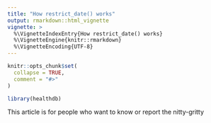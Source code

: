 ```yaml
---
title: "How restrict_date() works"
output: rmarkdown::html_vignette
vignette: >
  %\VignetteIndexEntry{How restrict_date() works}
  %\VignetteEngine{knitr::rmarkdown}
  %\VignetteEncoding{UTF-8}
---
```


```r
knitr::opts_chunk$set(
  collapse = TRUE,
  comment = "#>"
)
```

```r
library(healthdb)
```

This article is for people who want to know or report the nitty-gritty  

